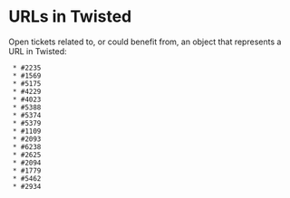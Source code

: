 = URLs in Twisted =

Open tickets related to, or could benefit from, an object that represents a URL in Twisted:

  * #2235
  * #1569
  * #5175
  * #4229
  * #4023
  * #5388
  * #5374
  * #5379
  * #1109
  * #2093
  * #6238
  * #2625
  * #2094
  * #1779
  * #5462
  * #2934
